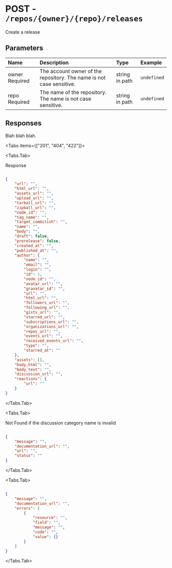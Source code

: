 
# POST - `/repos/{owner}/{repo}/releases`

Create a release

## Parameters

| Name | Description | Type | Example |
| :---- | :---- | :---- | :---- |
| owner <span class="bg-blue-100 text-blue-800 text-xs font-medium me-2 px-2.5 py-0.5 rounded dark:bg-blue-900 dark:text-blue-300">Required</span> | The account owner of the repository. The name is not case sensitive. | string in path | `undefined` |
| repo <span class="bg-blue-100 text-blue-800 text-xs font-medium me-2 px-2.5 py-0.5 rounded dark:bg-blue-900 dark:text-blue-300">Required</span> | The name of the repository. The name is not case sensitive. | string in path | `undefined` |

## Responses

Blah blah blah.

<Tabs items={["201", "404", "422"]}>

<Tabs.Tab>

Response

```json

{
    "url": "",
    "html_url": "",
    "assets_url": "",
    "upload_url": "",
    "tarball_url": "",
    "zipball_url": "",
    "node_id": "",
    "tag_name": "",
    "target_commitish": "",
    "name": "",
    "body": "",
    "draft": false,
    "prerelease": false,
    "created_at": "",
    "published_at": "",
    "author": {
        "name": "",
        "email": "",
        "login": "",
        "id": 1,
        "node_id": "",
        "avatar_url": "",
        "gravatar_id": "",
        "url": "",
        "html_url": "",
        "followers_url": "",
        "following_url": "",
        "gists_url": "",
        "starred_url": "",
        "subscriptions_url": "",
        "organizations_url": "",
        "repos_url": "",
        "events_url": "",
        "received_events_url": "",
        "type": "",
        "starred_at": ""
    },
    "assets": [],
    "body_html": "",
    "body_text": "",
    "discussion_url": "",
    "reactions": {
        "url": ""
    }
}

```

</Tabs.Tab>

<Tabs.Tab>

Not Found if the discussion category name is invalid

```json

{
    "message": "",
    "documentation_url": "",
    "url": "",
    "status": ""
}

```

</Tabs.Tab>

<Tabs.Tab>



```json

{
    "message": "",
    "documentation_url": "",
    "errors": [
        {
            "resource": "",
            "field": "",
            "message": "",
            "code": "",
            "value": {}
        }
    ]
}

```

</Tabs.Tab>

</Tabs>